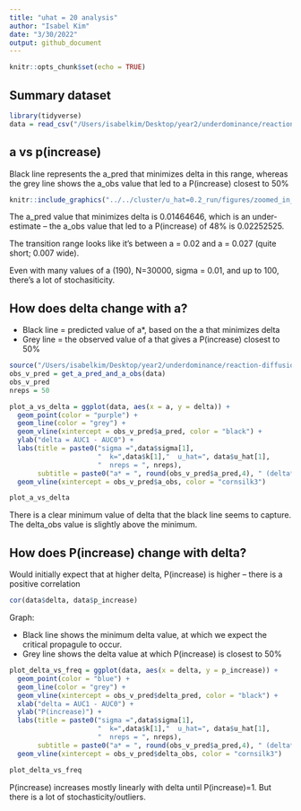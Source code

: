 ```yaml
---
title: "uhat = 20 analysis"
author: "Isabel Kim"
date: "3/30/2022"
output: github_document
---
```


```r
knitr::opts_chunk$set(echo = TRUE)
```

## Summary dataset
```r
library(tidyverse)
data = read_csv("/Users/isabelkim/Desktop/year2/underdominance/reaction-diffusion/cluster/u_hat=0.2_run/csvs/uhat_0.2_more_replicate_summary.csv")
```

## a vs p(increase)

Black line represents the a_pred that minimizes delta in this range, whereas the grey line shows the a_obs value that led to a P(increase) closest to 50%

```r
knitr::include_graphics("../../cluster/u_hat=0.2_run/figures/zoomed_in_uhat_0.2_more_replicates.png")
```
The a_pred value that minimizes delta is 0.01464646, which is an under-estimate -- the a_obs value that led to a P(increase) of 48% is 0.02252525. 

The transition range looks like it's between a = 0.02 and a = 0.027 (quite short; 0.007 wide).

Even with many values of a (190), N=30000, sigma = 0.01, and up to 100, there's a lot of stochasiticity.

## How does delta change with a?

* Black line = predicted value of a*, based on the a that minimizes delta
* Grey line = the observed value of a that gives a P(increase) closest to 50%

```r
source("/Users/isabelkim/Desktop/year2/underdominance/reaction-diffusion/cluster/plotting_functions.R")
obs_v_pred = get_a_pred_and_a_obs(data)
obs_v_pred
nreps = 50

plot_a_vs_delta = ggplot(data, aes(x = a, y = delta)) + 
  geom_point(color = "purple") + 
  geom_line(color = "grey") +
  geom_vline(xintercept = obs_v_pred$a_pred, color = "black") + 
  ylab("delta = AUC1 - AUC0") + 
  labs(title = paste0("sigma =",data$sigma[1], 
                      "  k=",data$k[1],"  u_hat=", data$u_hat[1],
                      "  nreps = ", nreps), 
       subtitle = paste0("a* = ", round(obs_v_pred$a_pred,4), " (delta* = ", round(obs_v_pred$delta_pred,4),") but a_obs =",round(obs_v_pred$a_obs,4)," (delta_obs =", round(obs_v_pred$delta_obs,4),")")) + 
  geom_vline(xintercept = obs_v_pred$a_obs, color = "cornsilk3")

plot_a_vs_delta
```
There is a clear minimum value of delta that the black line seems to capture. The delta_obs value is slightly above the minimum.


## How does P(increase) change with delta?

Would initially expect that at higher delta, P(increase) is higher -- there is a positive correlation
```r
cor(data$delta, data$p_increase)
```

Graph:

* Black line shows the minimum delta value, at which we expect the critical propagule to occur.
* Grey line shows the delta value at which P(increase) is closest to 50%
```r
plot_delta_vs_freq = ggplot(data, aes(x = delta, y = p_increase)) + 
  geom_point(color = "blue") + 
  geom_line(color = "grey") +
  geom_vline(xintercept = obs_v_pred$delta_pred, color = "black") + 
  xlab("delta = AUC1 - AUC0") + 
  ylab("P(increase)") +
  labs(title = paste0("sigma =",data$sigma[1], 
                      "  k=",data$k[1],"  u_hat=", data$u_hat[1],
                      "  nreps = ", nreps), 
       subtitle = paste0("a* = ", round(obs_v_pred$a_pred,4), " (delta* = ", round(obs_v_pred$delta_pred,4),") but a_obs =",round(obs_v_pred$a_obs,4)," (delta_obs =", round(obs_v_pred$delta_obs,4),")")) + 
  geom_vline(xintercept = obs_v_pred$delta_obs, color = "cornsilk3")

plot_delta_vs_freq
```

P(increase) increases mostly linearly with delta until P(increase)=1. But there is a lot of stochasticity/outliers. 